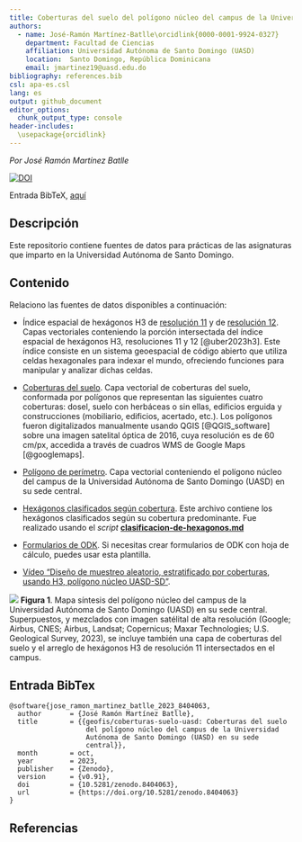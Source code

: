 ```yaml
---
title: Coberturas del suelo del polígono núcleo del campus de la Universidad Autónoma de Santo Domingo (UASD) en su sede central
authors:
  - name: José-Ramón Martínez-Batlle\orcidlink{0000-0001-9924-0327}
    department: Facultad de Ciencias
    affiliation: Universidad Autónoma de Santo Domingo (UASD)
    location:  Santo Domingo, República Dominicana
    email: jmartinez19@uasd.edu.do
bibliography: references.bib
csl: apa-es.csl
lang: es
output: github_document
editor_options: 
  chunk_output_type: console
header-includes:
  \usepackage{orcidlink}
---
```


<!-- README.md se genera a partir de README.Rmd. Por favor, edita ese archivo. -->

*Por José Ramón Martínez Batlle*

[![DOI](https://zenodo.org/badge/DOI/10.5281/zenodo.8404063.svg)](https://doi.org/10.5281/zenodo.8404063)

Entrada BibTeX, [aquí](#entrada-bibtex)

## Descripción

Este repositorio contiene fuentes de datos para prácticas de las asignaturas que imparto en la Universidad Autónoma de Santo Domingo.

## Contenido

Relaciono las fuentes de datos disponibles a continuación:

- Índice espacial de hexágonos H3 de [resolución 11](fuentes/h3-res-11.gpkg) y de [resolución 12](fuentes/h3-res-12-no-edificios.gpkg). Capas vectoriales conteniendo la porción intersectada del índice espacial de hexágonos H3, resoluciones 11 y 12 [@uber2023h3]. Este índice consiste en un sistema geoespacial de código abierto que utiliza celdas hexagonales para indexar el mundo, ofreciendo funciones para manipular y analizar dichas celdas.

- [Coberturas del suelo](fuentes/tipos-cob-2-epsg-32619-cleaned-3.shp). Capa vectorial de coberturas del suelo, conformada por polígonos que representan las siguientes cuatro coberturas: dosel, suelo con herbáceas o sin ellas, edificios erguida y construcciones (mobiliario, edificios, acertado, etc.). Los polígonos fueron digitalizados manualmente usando QGIS [@QGIS_software] sobre una imagen satelital óptica de 2016, cuya resolución es de 60 cm/px, accedida a través de cuadros WMS de Google Maps [@googlemaps].

- [Polígono de perímetro](fuentes/poligono-uasd.gpkg). Capa vectorial conteniendo el polígono núcleo del campus de la Universidad Autónoma de Santo Domingo (UASD) en su sede central.

- [Hexágonos clasificados según cobertura](salidas/h3-res-12-no-edificios-3-grupos.gpkg). Este archivo contiene los hexágonos clasificados según su cobertura predominante. Fue realizado usando el *script* [**clasificacion-de-hexagonos.md**](clasificacion-de-hexagonos.md)

- [Formularios de ODK](odk/biogeografia_hormigas_202302.xls). Si necesitas crear formularios de ODK con hoja de cálculo, puedes usar esta plantilla.

- [Vídeo "Diseño de muestreo aleatorio, estratificado por coberturas, usando H3, polígono núcleo UASD-SD "](https://youtu.be/aeRSpwNETF4).

![](salidas/salida.jpg)
**Figura 1**. Mapa síntesis del polígono núcleo del campus de la Universidad Autónoma de Santo Domingo (UASD) en su sede central. Superpuestos, y mezclados con imagen satélital de alta resolución (Google; Airbus, CNES; Airbus, Landsat; Copernicus; Maxar Technologies; U.S. Geological Survey, 2023), se incluye también una capa de coberturas del suelo y el arreglo de hexágonos H3 de resolución 11 intersectados en el campus.


## Entrada BibTex

```
@software{jose_ramon_martinez_batlle_2023_8404063,
  author       = {José Ramón Martínez Batlle},
  title        = {{geofis/coberturas-suelo-uasd: Coberturas del suelo 
                   del polígono núcleo del campus de la Universidad
                   Autónoma de Santo Domingo (UASD) en su sede
                   central}},
  month        = oct,
  year         = 2023,
  publisher    = {Zenodo},
  version      = {v0.91},
  doi          = {10.5281/zenodo.8404063},
  url          = {https://doi.org/10.5281/zenodo.8404063}
}
```


## Referencias